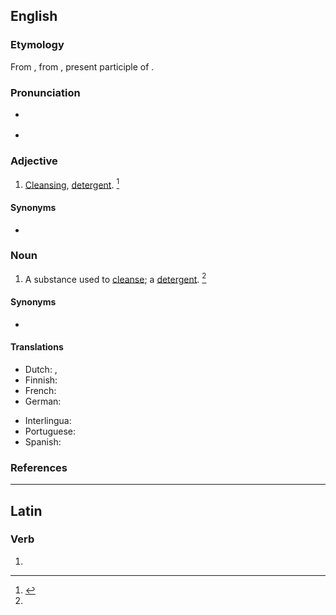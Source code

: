 ==English==

===Etymology===
From {{der|en|fr|-}}, from {{der|en|la|abstergens}}, present participle of {{m|la|abstergo||wiping off}}.

===Pronunciation===
* {{a|RP}} {{IPA|en|/əbˈstɝː(ɹ)ˑd͡ʒn̩t/}}
* {{a|US}} {{IPA|en|/æbˈstɝ.d͡ʒn̩t/|/əbˈstɝ.d͡ʒn̩t/}}

===Adjective===
{{en-adj}}

# [[cleansing|Cleansing]], [[detergent]]. {{defdate|First attested in the early 17<sup>th</sup> century.}}<ref name=SOED>{{R:SOED5|page=9}}</ref>

====Synonyms====
* {{l|en|abstersive}}

===Noun===
{{en-noun}}

# A substance used to [[cleanse]]; a [[detergent]]. {{defdate|First attested in the early 17<sup>th</sup> century.}}<ref name=SOED/>

====Synonyms====
* {{l|en|abstersive}}

====Translations====
{{trans-top|a substance used in cleansing}}
* Dutch: {{t+|nl|reinigingsmiddel|n}}, {{t|nl|zuiveringsmiddel|n}}
* Finnish: {{t|fi|puhdistusaine}}
* French: {{t+|fr|abstersif}}
* German: {{t|de|Reinigend}}
{{trans-mid}}
* Interlingua: {{t|ia|abstergente}}
* Portuguese: {{t|pt|abstergente|m}}
* Spanish: {{t+|es|abstergente}}
{{trans-bottom}}

===References===
<references/>

----

==Latin==

===Verb===
{{la-verb-form|abstergent}}

# {{inflection of|la|abstergeō||3|p|pres|actv|indc}}